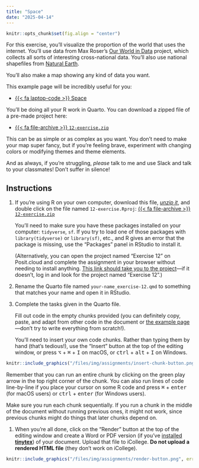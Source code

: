 ```yaml
---
title: "Space"
date: "2025-04-14"
---
```


```r
knitr::opts_chunk$set(fig.align = "center")
```

For this exercise, you'll visualize the proportion of the world that uses the internet. You'll use data from Max Roser's [Our World in Data](https://ourworldindata.org/internet/) project, which collects all sorts of interesting cross-national data. You'll also use national shapefiles from [Natural Earth](https://www.naturalearthdata.com/).

You'll also make a map showing any kind of data you want.

This example page will be incredibly useful for you:

- [{{< fa laptop-code >}} Space](/example/12-example.qmd)

You'll be doing all your R work in Quarto. You can download a zipped file of a pre-made project here:

- [{{< fa file-archive >}} `12-exercise.zip`](/projects/12-exercise.zip)

This can be as simple or as complex as you want. You don't need to make your map super fancy, but if you're feeling brave, experiment with changing colors or modifying themes and theme elements.

And as always, if you're struggling, *please* talk to me and use Slack and talk to your classmates! Don't suffer in silence!


## Instructions

1. If you're using R on your own computer, download this file, [*unzip it*](/resource/unzipping.qmd), and double click on the file named `12-exercise.Rproj`: [{{< fa file-archive >}} `12-exercise.zip`](/projects/12-exercise.zip)

   You'll need to make sure you have these packages installed on your computer: `tidyverse`, `sf`. If you try to load one of those packages with `library(tidyverse)` or `library(sf)`, etc., and R gives an error that the package is missing, use the "Packages" panel in RStudio to install it.

   (Alternatively, you can open the project named "Exercise 12" on Posit.cloud and complete the assignment in your browser without needing to install anything. [This link should take you to the project](https://posit.cloud/spaces/540349/content/8557020)—if it doesn't, log in and look for the project named "Exercise 12".)

2. Rename the Quarto file named `your-name_exercise-12.qmd` to something that matches your name and open it in RStudio.

3. Complete the tasks given in the Quarto file. 

   Fill out code in the empty chunks provided (you can definitely copy, paste, and adapt from other code in the document or [the example page](/example/12-example.qmd)—don't try to write everything from scratch!).

   You'll need to insert your own code chunks. Rather than typing them by hand (that's tedious!), use the "Insert" button at the top of the editing window, or press  <kbd>⌥</kbd> + <kbd>⌘</kbd> + <kbd>I</kbd> on macOS, or <kbd>ctrl</kbd> + <kbd>alt</kbd> + <kbd>I</kbd> on Windows.

```r
knitr::include_graphics("/files/img/assignments/insert-chunk-button.png", error = FALSE)
```

   Remember that you can run an entire chunk by clicking on the green play arrow in the top right corner of the chunk. You can also run lines of code line-by-line if you place your cursor on some R code and press <kbd>⌘</kbd> + <kbd>enter</kbd> (for macOS users) or <kbd>ctrl</kbd> + <kbd>enter</kbd> (for Windows users).

   Make sure you run each chunk sequentially. If you run a chunk in the middle of the document without running previous ones, it might not work, since previous chunks might do things that later chunks depend on.

1. When you're all done, click on the "Render" button at the top of the editing window and create a Word or PDF version (if you've [installed **tinytex**](/resource/install.qmd#install-tinytex)) of your document. Upload that file to iCollege. **Do not upload a rendered HTML file** (they don't work on iCollege).

```r
knitr::include_graphics("/files/img/assignments/render-button.png", error = FALSE)
```
